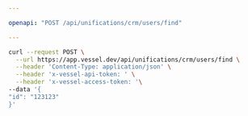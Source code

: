 ```yaml
---

openapi: "POST /api/unifications/crm/users/find"

---
```


  <RequestExample>
  
  ```bash Request
  curl --request POST \
    --url https://app.vessel.dev/api/unifications/crm/users/find \
    --header 'Content-Type: application/json' \
    --header 'x-vessel-api-token: ' \
    --header 'x-vessel-access-token: '\ 
  --data '{
  "id": "123123"
}'
  ```
  
  </RequestExample>
  
  

